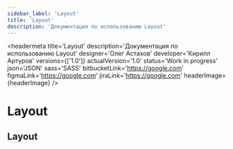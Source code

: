 ```yaml
---
sidebar_label: 'Layout'
title: 'Layout'
description: 'Документация по использованию Layout'
---
```



<headermeta
  title='Layout'
  description='Документация по использованию Layout'
  designer='Олег Астахов'
  developer='Кирилл Артуров'
  versions={['1.0']}
  actualVersion='1.0'
  status='Work in progress'
  json='JSON'
  sass='SASS'
  bitbucketLink='https://google.com'
  figmaLink='https://google.com'
  jiraLink='https://google.com'
  headerImage={headerImage}
/>

# Layout

## Layout

<LinkToLayout />
